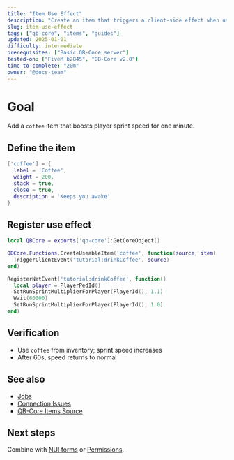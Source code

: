 ```yaml
---
title: "Item Use Effect"
description: "Create an item that triggers a client-side effect when used."
slug: item-use-effect
tags: ["qb-core", "items", "guides"]
updated: 2025-01-01
difficulty: intermediate
prerequisites: ["Basic QB-Core server"]
tested-on: ["FiveM b2845", "QB-Core v2.0"]
time-to-complete: "20m"
owner: "@docs-team"
---
```


# Goal

Add a `coffee` item that boosts player sprint speed for one minute.

## Define the item

```lua
['coffee'] = {
  label = 'Coffee',
  weight = 200,
  stack = true,
  close = true,
  description = 'Keeps you awake'
}
```

## Register use effect

```lua
local QBCore = exports['qb-core']:GetCoreObject()

QBCore.Functions.CreateUseableItem('coffee', function(source, item)
  TriggerClientEvent('tutorial:drinkCoffee', source)
end)
```

```lua
RegisterNetEvent('tutorial:drinkCoffee', function()
  local player = PlayerPedId()
  SetRunSprintMultiplierForPlayer(PlayerId(), 1.1)
  Wait(60000)
  SetRunSprintMultiplierForPlayer(PlayerId(), 1.0)
end)
```

## Verification

- Use `coffee` from inventory; sprint speed increases
- After 60s, speed returns to normal

## See also

- [Jobs](../core-concepts/jobs)
- [Connection Issues](../troubleshooting/connection-issues)
- [QB-Core Items Source](https://github.com/qbcore-framework/qb-core/blob/main/shared/items.lua)

## Next steps

Combine with [NUI forms](./) or [Permissions](./how-to-become-admin).
